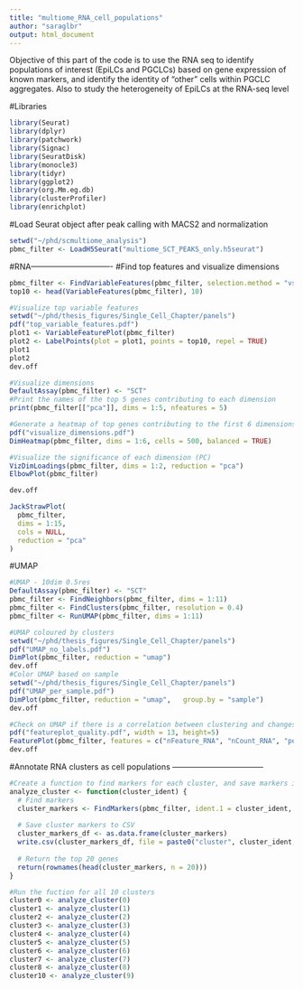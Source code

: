 ---
title: "multiome_RNA_cell_populations"
author: "saraglbr"
output: html_document
---

Objective of this part of the code is to use the RNA seq to identify populations of interest (EpiLCs and PGCLCs) based on gene expression of known markers, and identify the identity of "other" cells within PGCLC aggregates. Also to study the heterogeneity of EpiLCs at the RNA-seq level

#Libraries
```{r}
library(Seurat)
library(dplyr)
library(patchwork)
library(Signac)
library(SeuratDisk)
library(monocle3)
library(tidyr)
library(ggplot2)
library(org.Mm.eg.db)
library(clusterProfiler)
library(enrichplot)

```


#Load Seurat object after peak calling with MACS2 and normalization 
```{r}
setwd("~/phd/scmultiome_analysis")
pbmc_filter <- LoadH5Seurat("multiome_SCT_PEAKS_only.h5seurat")
```


#RNA-------------------------------
#Find top features and visualize dimensions 
```{r}
pbmc_filter <- FindVariableFeatures(pbmc_filter, selection.method = "vst", nfeatures = 2000)
top10 <- head(VariableFeatures(pbmc_filter), 10)

#Visualize top variable features 
setwd("~/phd/thesis_figures/Single_Cell_Chapter/panels")
pdf("top_variable_features.pdf")
plot1 <- VariableFeaturePlot(pbmc_filter)
plot2 <- LabelPoints(plot = plot1, points = top10, repel = TRUE)
plot1
plot2
dev.off

#Visualize dimensions 
DefaultAssay(pbmc_filter) <- "SCT"
#Print the names of the top 5 genes contributing to each dimension
print(pbmc_filter[["pca"]], dims = 1:5, nfeatures = 5)

#Generate a heatmap of top genes contributing to the first 6 dimensions
pdf("visualize_dimensions.pdf")
DimHeatmap(pbmc_filter, dims = 1:6, cells = 500, balanced = TRUE)

#Visualize the significance of each dimension (PC)
VizDimLoadings(pbmc_filter, dims = 1:2, reduction = "pca")
ElbowPlot(pbmc_filter)

dev.off

JackStrawPlot(
  pbmc_filter,
  dims = 1:15,
  cols = NULL,
  reduction = "pca"
)

```

#UMAP
```{r}
#UMAP - 10dim 0.5res
DefaultAssay(pbmc_filter) <- "SCT"
pbmc_filter <- FindNeighbors(pbmc_filter, dims = 1:11)
pbmc_filter <- FindClusters(pbmc_filter, resolution = 0.4)
pbmc_filter <- RunUMAP(pbmc_filter, dims = 1:11)

#UMAP coloured by clusters
setwd("~/phd/thesis_figures/Single_Cell_Chapter/panels")
pdf("UMAP_no_labels.pdf")
DimPlot(pbmc_filter, reduction = "umap")
dev.off 
#Color UMAP based on sample
setwd("~/phd/thesis_figures/Single_Cell_Chapter/panels")
pdf("UMAP_per_sample.pdf")
DimPlot(pbmc_filter, reduction = "umap",   group.by = "sample")
dev.off
```

```{r fig.width=13, fig.height=5}
#Check on UMAP if there is a correlation between clustering and changes in nFeature or nCount (would indicate that cells are clustering based on quality of sequencing rather than biology)
pdf("featureplot_quality.pdf", width = 13, height=5)
FeaturePlot(pbmc_filter, features = c("nFeature_RNA", "nCount_RNA", "percent.mt"), ncol = 3, cols = c("green", "red"))
dev.off
```




#Annotate RNA clusters as cell populations -----------------------------------

```{r}
#Create a function to find markers for each cluster, and save markers into a CSV, returns a list of the top 20 genes  
analyze_cluster <- function(cluster_ident) {
  # Find markers
  cluster_markers <- FindMarkers(pbmc_filter, ident.1 = cluster_ident, min.pct = 0.25)
  
  # Save cluster markers to CSV
  cluster_markers_df <- as.data.frame(cluster_markers)
  write.csv(cluster_markers_df, file = paste0("cluster", cluster_ident, "_markers.csv"), row.names = TRUE)
  
  # Return the top 20 genes
  return(rownames(head(cluster_markers, n = 20)))
}

```

```{r}
#Run the fuction for all 10 clusters
cluster0 <- analyze_cluster(0)
cluster1 <- analyze_cluster(1)
cluster2 <- analyze_cluster(2)
cluster3 <- analyze_cluster(3)
cluster4 <- analyze_cluster(4)
cluster5 <- analyze_cluster(5)
cluster6 <- analyze_cluster(6)
cluster7 <- analyze_cluster(7)
cluster8 <- analyze_cluster(8)
cluster10 <- analyze_cluster(9)
```



